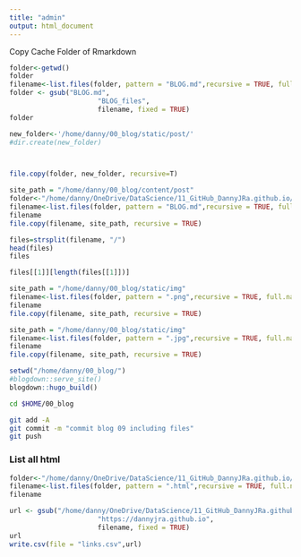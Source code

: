 ```yaml
---
title: "admin"
output: html_document
---
```


Copy Cache Folder of Rmarkdown

```r
folder<-getwd()
folder
filename<-list.files(folder, pattern = "BLOG.md",recursive = TRUE, full.names = TRUE)
folder <- gsub("BLOG.md", 
                      "BLOG_files",
                      filename, fixed = TRUE)
folder

new_folder<-'/home/danny/00_blog/static/post/'
#dir.create(new_folder)



file.copy(folder, new_folder, recursive=T)
```

```r
site_path = "/home/danny/00_blog/content/post"
folder<-"/home/danny/OneDrive/DataScience/11_GitHub_DannyJRa.github.io/"
filename<-list.files(folder, pattern = "BLOG.md",recursive = TRUE, full.names = TRUE)
filename
file.copy(filename, site_path, recursive = TRUE)

```

```r
files=strsplit(filename, "/")
head(files)
files 

files[[1]][length(files[[1]])]
```

```r
site_path = "/home/danny/00_blog/static/img"
filename<-list.files(folder, pattern = ".png",recursive = TRUE, full.names = TRUE)
filename
file.copy(filename, site_path, recursive = TRUE)
```

```r
site_path = "/home/danny/00_blog/static/img"
filename<-list.files(folder, pattern = ".jpg",recursive = TRUE, full.names = TRUE)
filename
file.copy(filename, site_path, recursive = TRUE)
```


```r
setwd("/home/danny/00_blog/")
#blogdown::serve_site()
blogdown::hugo_build()
```


```bash
cd $HOME/00_blog

git add -A
git commit -m "commit blog 09 including files"
git push
```
### List all html

```r

folder<-"/home/danny/OneDrive/DataScience/11_GitHub_DannyJRa.github.io/"
filename<-list.files(folder, pattern = ".html",recursive = TRUE, full.names = TRUE)
filename
```

```r



url <- gsub("/home/danny/OneDrive/DataScience/11_GitHub_DannyJRa.github.io", 
                      "https://dannyjra.github.io",
                      filename, fixed = TRUE)
url
write.csv(file = "links.csv",url)
```